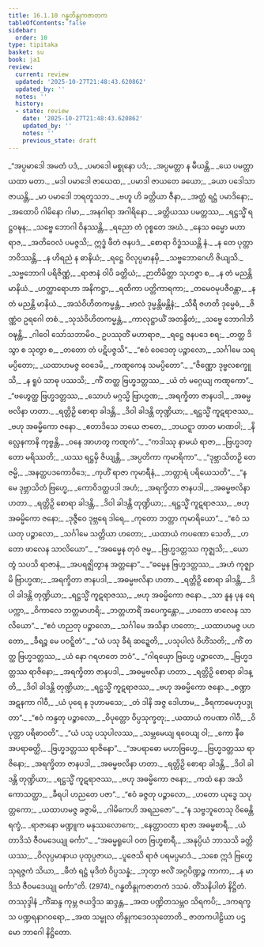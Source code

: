 ```yaml
---
title: 16.1.10 ဂန္ဓတိန္ဒုကဇာတက
tableOfContents: false
sidebar:
  order: 10
type: tipitaka
basket: su
book: ja1
review:
  current: review
  updated: '2025-10-27T21:48:43.620862'
  updated_by: ''
  notes: ''
  history:
  - state: review
    date: '2025-10-27T21:48:43.620862'
    updated_by: ''
    notes: ''
    previous_state: draft
---
```



<ReviewStatus review={frontmatter.review} showDetails={true} />

<HypothesisAnnotation frontmatter={frontmatter} />

<DynamicBreadcrumb />

<Division number="332" book="ja1" e="ch" v="22" p="397">

<Paragraph number="3596" type="verses" book="ja1">
_“အပ္ပမာဒေါ အမတံ ပဒံ,_  
_ပမာဒေါ မစ္စုနော ပဒံ;_  
_အပ္ပမတ္တာ န မီယန္တိ,_  
_ယေ ပမတ္တာ ယထာ မတာ._  

</Paragraph>

</Division>
<Division number="333" book="ja1" e="ch" v="22" p="397">

<Paragraph number="3597" type="verses" book="ja1">
_မဒါ ပမာဒေါ ဇာယေထ,_  
_ပမာဒါ ဇာယတေ ခယော;_  
_ခယာ ပဒေါသာ ဇာယန္တိ,_  
_မာ ပမာဒေါ ဘရတူသဘ._  

</Paragraph>

</Division>
<Division number="334" book="ja1" e="ch" v="22" p="397">

<Paragraph number="3598" type="verses" book="ja1">
_ဗဟူ ဟိ ခတ္တိယာ ဇီနာ,_  
_အတ္ထံ ရဋ္ဌံ ပမာဒိနော;_  
_အထောပိ ဂါမိနော ဂါမာ,_  
_အနဂါရာ အဂါရိနော._  

</Paragraph>

</Division>
<Division number="335" book="ja1" e="ch" v="22" p="397">

<Paragraph number="3599" type="verses" book="ja1">
_ခတ္တိယဿ ပမတ္တဿ,_  
_ရဋ္ဌသ္မိံ ရဋ္ဌဝဍ္ဎန;_  
_သဗ္ဗေ ဘောဂါ ဝိနဿန္တိ,_  
_ရညော တံ ဝုစ္စတေ အဃံ._  

</Paragraph>

</Division>
<Division number="336" book="ja1" e="ch" v="22" p="397">

<Paragraph number="3600" type="verses" book="ja1">
_နေသ ဓမ္မော မဟာရာဇ,_  
_အတိဝေလံ ပမဇ္ဇသိ;_  
ဣဒ္ဓံ ဖီတံ ဇနပဒံ,_  
_စောရာ ဝိဒ္ဓံသယန္တိ နံ._  

</Paragraph>

</Division>
<Division number="337" book="ja1" e="ch" v="22" p="397">

<Paragraph number="3601" type="verses" book="ja1">
_န တေ ပုတ္တာ ဘဝိဿန္တိ,_  
_န ဟိရညံ န ဓာနိယံ;_  
_ရဋ္ဌေ ဝိလုပ္ပမာနမှိ,_  
_သဗ္ဗဘောဂေဟိ ဇိယျသိ._  

</Paragraph>

</Division>
<Division number="338" book="ja1" e="ch" v="22" p="397">

<Paragraph number="3602" type="verses" book="ja1">
_သဗ္ဗဘောဂါ ပရိဇိဏ္ဏံ,_  
_ရာဇာနံ ဝါပိ ခတ္တိယံ;_  
_ဉာတိမိတ္တာ သုဟဇ္ဇာ စ,_  
_န တံ မညန္တိ မာနိယံ._  

</Paragraph>

</Division>
<Division number="339" book="ja1" e="ch" v="22" p="397">

<Paragraph number="3603" type="verses" book="ja1">
_ဟတ္ထာရောဟာ အနိကဋ္ဌာ,_  
_ရထိကာ ပတ္တိကာရကာ;_  
_တမေဝမုပဇီဝန္တာ,_  
_န တံ မညန္တိ မာနိယံ._  

</Paragraph>

</Division>
<Division number="340" book="ja1" e="ch" v="22" p="397">

<Paragraph number="3604" type="verses" book="ja1">
_အသံဝိဟိတကမ္မန္တံ,_  
_ဗာလံ ဒုမ္မန္တိမန္တိနံ;_  
_သိရီ ဇဟတိ ဒုမ္မေဓံ,_  
_ဇိဏ္ဏံဝ ဥရဂေါ တစံ._  

</Paragraph>

</Division>
<Division number="341" book="ja1" e="ch" v="22" p="397">

<Paragraph number="3605" type="verses" book="ja1">
_သုသံဝိဟိတကမ္မန္တံ,_  
_ကာလုဋ္ဌာယိံ အတန္ဒိတံ;_  
_သဗ္ဗေ ဘောဂါဘိဝဍ္ဎန္တိ,_  
_ဂါဝေါ သော်သဘာမိဝ._  

</Paragraph>

</Division>
<Division number="342" book="ja1" e="ch" v="22" p="397">

<Paragraph number="3606" type="verses" book="ja1">
ဥပဿုတိံ မဟာရာဇ,_  
_ရဋ္ဌေ ဇနပဒေ စရ;_  
_တတ္ထ ဒိသွာ စ သုတွာ စ,_  
_တတော တံ ပဋိပဇ္ဇသိ”._  

</Paragraph>

</Division>
<Division number="343" book="ja1" e="ch" v="22" p="397">

<Paragraph number="3607" type="verses" book="ja1">
_“ဧဝံ ဝေဒေတု ပဉ္စာလော,_  
_သင်္ဂါမေ သရမပ္ပိတော;_  
_ယထာဟမဇ္ဇ ဝေဒေမိ,_  
_ကဏ္ဋကေန သမပ္ပိတော”._  

</Paragraph>

</Division>
<Division number="344" book="ja1" e="ch" v="22" p="398">

<Paragraph number="3608" type="verses" book="ja1">
_“ဇိဏ္ဏော ဒုဗ္ဗလစက္ခူသိ,_  
_န ရူပံ သာဓု ပဿသိ;_  
_ကိံ တတ္ထ ဗြဟ္မဒတ္တဿ,_  
_ယံ တံ မဂ္ဂေယျ ကဏ္ဋကော”._  

</Paragraph>

</Division>
<Division number="345" book="ja1" e="ch" v="22" p="398">

<Paragraph number="3609" type="verses" book="ja1">
_“ဗဟွေတ္ထ ဗြဟ္မဒတ္တဿ,_  
_သောဟံ မဂ္ဂသ္မိ ဗြာဟ္မဏ;_  
_အရက္ခိတာ ဇာနပဒါ,_  
_အဓမ္မဗလိနာ ဟတာ._  

</Paragraph>

</Division>
<Division number="346" book="ja1" e="ch" v="22" p="398">

<Paragraph number="3610" type="verses" book="ja1">
_ရတ္တိဉှိ စောရာ ခါဒန္တိ,_  
_ဒိဝါ ခါဒန္တိ တုဏ္ဍိယာ;_  
_ရဋ္ဌသ္မိံ ကူဋရာဇဿ,_  
_ဗဟု အဓမ္မိကော ဇနော._  

</Paragraph>

</Division>
<Division number="347" book="ja1" e="ch" v="22" p="398">

<Paragraph number="3611" type="verses" book="ja1">
_ဧတာဒိသေ ဘယေ ဇာတေ,_  
_ဘယဋ္ဋာ တာတ မာဏဝါ;_  
_နိလ္လေနကာနိ ကုဗ္ဗန္တိ,_  
_ဝနေ အာဟတွ ကဏ္ဋကံ”._  

</Paragraph>

</Division>
<Division number="348" book="ja1" e="ch" v="22" p="398">

<Paragraph number="3612" type="verses" book="ja1">
_“ကဒါဿု နာမယံ ရာဇာ,_  
_ဗြဟ္မဒတ္တော မရိဿတိ;_  
_ယဿ ရဋ္ဌမှိ ဇိယျန္တိ,_  
_အပ္ပတိကာ ကုမာရိကာ”._  

</Paragraph>

</Division>
<Division number="349" book="ja1" e="ch" v="22" p="398">

<Paragraph number="3613" type="verses" book="ja1">
_“ဒုဗ္ဘာသိတဉှိ တေ ဇမ္မိ,_  
_အနတ္ထပဒကောဝိဒေ;_  
_ကုဟိံ ရာဇာ ကုမာရီနံ,_  
_ဘတ္တာရံ ပရိယေသတိ”._  

</Paragraph>

</Division>
<Division number="350" book="ja1" e="ch" v="22" p="398">

<Paragraph number="3614" type="verses" book="ja1">
_“န မေ ဒုဗ္ဘာသိတံ ဗြဟ္မေ,_  
_ကောဝိဒတ္ထပဒါ အဟံ;_  
_အရက္ခိတာ ဇာနပဒါ,_  
_အဓမ္မဗလိနာ ဟတာ._  

</Paragraph>

</Division>
<Division number="351" book="ja1" e="ch" v="22" p="398">

<Paragraph number="3615" type="verses" book="ja1">
_ရတ္တိဉှိ စောရာ ခါဒန္တိ,_  
_ဒိဝါ ခါဒန္တိ တုဏ္ဍိယာ;_  
_ရဋ္ဌသ္မိံ ကူဋရာဇဿ,_  
_ဗဟု အဓမ္မိကော ဇနော;_  
_ဒုဇ္ဇီဝေ ဒုဗ္ဘရေ ဒါရေ,_  
_ကုတော ဘတ္တာ ကုမာရိယော”._  

</Paragraph>

</Division>
<Division number="352" book="ja1" e="ch" v="22" p="398">

<Paragraph number="3616" type="verses" book="ja1">
_“ဧဝံ သယတု ပဉ္စာလော,_  
_သင်္ဂါမေ သတ္တိယာ ဟတော;_  
_ယထာယံ ကပဏော သေတိ,_  
_ဟတော ဖာလေန သာလိယော”._  

</Paragraph>

</Division>
<Division number="353" book="ja1" e="ch" v="22" p="398">

<Paragraph number="3617" type="verses" book="ja1">
_“အဓမ္မေန တုဝံ ဇမ္မ,_  
_ဗြဟ္မဒတ္တဿ ကုဇ္ဈသိ;_  
_ယော တွံ သပသိ ရာဇာနံ,_  
_အပရဇ္ဈိတွာန အတ္တနော”._  

</Paragraph>

</Division>
<Division number="354" book="ja1" e="ch" v="22" p="398">

<Paragraph number="3618" type="verses" book="ja1">
_“ဓမ္မေန ဗြဟ္မဒတ္တဿ,_  
_အဟံ ကုဇ္ဈာမိ ဗြာဟ္မဏ;_  
_အရက္ခိတာ ဇာနပဒါ,_  
_အဓမ္မဗလိနာ ဟတာ._  

</Paragraph>

</Division>
<Division number="355" book="ja1" e="ch" v="22" p="398">

<Paragraph number="3619" type="verses" book="ja1">
_ရတ္တိဉှိ စောရာ ခါဒန္တိ,_  
_ဒိဝါ ခါဒန္တိ တုဏ္ဍိယာ;_  
_ရဋ္ဌသ္မိံ ကူဋရာဇဿ,_  
_ဗဟု အဓမ္မိကော ဇနော._  

</Paragraph>

</Division>
<Division number="356" book="ja1" e="ch" v="22" p="399">

<Paragraph number="3620" type="verses" book="ja1">
_သာ နူန ပုန ရေ ပက္ကာ,_  
_ဝိကာလေ ဘတ္တမာဟရိ;_  
_ဘတ္တဟာရိံ အပေက္ခန္တော,_  
_ဟတော ဖာလေန သာလိယော”._  

</Paragraph>

</Division>
<Division number="357" book="ja1" e="ch" v="22" p="399">

<Paragraph number="3621" type="verses" book="ja1">
_“ဧဝံ ဟညတု ပဉ္စာလော,_  
_သင်္ဂါမေ အသိနာ ဟတော;_  
_ယထာဟမဇ္ဇ ပဟတော,_  
_ခီရဉ္စ မေ ပဝဋ္ဋိတံ”._  

</Paragraph>

</Division>
<Division number="358" book="ja1" e="ch" v="22" p="399">

<Paragraph number="3622" type="verses" book="ja1">
_“ယံ ပသု ခီရံ ဆဍ္ဍေတိ,_  
_ပသုပါလံ ဝိဟိံသတိ;_  
_ကိံ တတ္ထ ဗြဟ္မဒတ္တဿ,_  
_ယံ နော ဂရဟတေ ဘဝံ”._  

</Paragraph>

</Division>
<Division number="359" book="ja1" e="ch" v="22" p="399">

<Paragraph number="3623" type="verses" book="ja1">
_“ဂါရယှော ဗြဟ္မေ ပဉ္စာလော,_  
_ဗြဟ္မဒတ္တဿ ရာဇိနော;_  
_အရက္ခိတာ ဇာနပဒါ,_  
_အဓမ္မဗလိနာ ဟတာ._  

</Paragraph>

</Division>
<Division number="360" book="ja1" e="ch" v="22" p="399">

<Paragraph number="3624" type="verses" book="ja1">
_ရတ္တိဉှိ စောရာ ခါဒန္တိ,_  
_ဒိဝါ ခါဒန္တိ တုဏ္ဍိယာ;_  
_ရဋ္ဌသ္မိံ ကူဋရာဇဿ,_  
_ဗဟု အဓမ္မိကော ဇနော._  

</Paragraph>

</Division>
<Division number="361" book="ja1" e="ch" v="22" p="399">

<Paragraph number="3625" type="verses" book="ja1">
_စဏ္ဍာ အဋနကာ ဂါဝီ,_  
_ယံ ပုရေ န ဒုဟာမသေ;_  
_တံ ဒါနိ အဇ္ဇ ဒေါဟာမ,_  
_ခီရကာမေဟုပဒ္ဒုတာ”._  

</Paragraph>

</Division>
<Division number="362" book="ja1" e="ch" v="22" p="399">

<Paragraph number="3626" type="verses" book="ja1">
_“ဧဝံ ကန္ဒတု ပဉ္စာလော,_  
_ဝိပုတ္တော ဝိပ္ပသုက္ခတု;_  
_ယထာယံ ကပဏာ ဂါဝီ,_  
_ဝိပုတ္တာ ပရိဓာဝတိ”._  

</Paragraph>

</Division>
<Division number="363" book="ja1" e="ch" v="22" p="399">

<Paragraph number="3627" type="verses" book="ja1">
_“ယံ ပသု ပသုပါလဿ,_  
_သမ္ဘမေယျ ရဝေယျ ဝါ;_  
_ကော နီဓ အပရာဓတ္ထိ,_  
_ဗြဟ္မဒတ္တဿ ရာဇိနော”._  

</Paragraph>

</Division>
<Division number="364" book="ja1" e="ch" v="22" p="399">

<Paragraph number="3628" type="verses" book="ja1">
_“အပရာဓော မဟာဗြဟ္မေ,_  
_ဗြဟ္မဒတ္တဿ ရာဇိနော;_  
_အရက္ခိတာ ဇာနပဒါ,_  
_အဓမ္မဗလိနာ ဟတာ._  

</Paragraph>

</Division>
<Division number="365" book="ja1" e="ch" v="22" p="399">

<Paragraph number="3629" type="verses" book="ja1">
_ရတ္တိဉှိ စောရာ ခါဒန္တိ,_  
_ဒိဝါ ခါဒန္တိ တုဏ္ဍိယာ;_  
_ရဋ္ဌသ္မိံ ကူဋရာဇဿ,_  
_ဗဟု အဓမ္မိကော ဇနော;_  
_ကထံ နော အသိကောသတ္ထာ,_  
_ခီရပါ ဟညတေ ပဇာ”._  

</Paragraph>

</Division>
<Division number="366" book="ja1" e="ch" v="22" p="399">

<Paragraph number="3630" type="verses" book="ja1">
_“ဧဝံ ခဇ္ဇတု ပဉ္စာလော,_  
_ဟတော ယုဒ္ဓေ သပုတ္တကော;_  
_ယထာဟမဇ္ဇ ခဇ္ဇာမိ,_  
_ဂါမိကေဟိ အရညဇော”._  

</Paragraph>

</Division>
<Division number="367" book="ja1" e="ch" v="22" p="400">

<Paragraph number="3631" type="verses" book="ja1">
_“န သဗ္ဗဘူတေသု ဝိဓေန္တိ ရက္ခံ,_  
_ရာဇာနော မဏ္ဍူက မနုဿလောကေ;_  
_နေတ္တာဝတာ ရာဇာ အဓမ္မစာရီ,_  
_ယံ တာဒိသံ ဇီဝမဒေယျု ဓင်္ကာ”._  

</Paragraph>

</Division>
<Division number="368" book="ja1" e="ch" v="22" p="400">

<Paragraph number="3632" type="verses" book="ja1">
_“အဓမ္မရူပေါ ဝတ ဗြဟ္မစာရီ,_  
_အနုပ္ပိယံ ဘာသသိ ခတ္တိယဿ;_  
_ဝိလုပ္ပမာနာယ ပုထုပ္ပဇာယ,_  
_ပူဇေသိ ရာဇံ ပရမပ္ပမာဒံ._  

</Paragraph>

</Division>
<Division number="369" book="ja1" e="ch" v="22" p="400">

<Paragraph number="3633" type="verses" book="ja1">
_သစေ ဣဒံ ဗြဟ္မေ သုရဇ္ဇကံ သိယာ,_  
_ဖီတံ ရဋ္ဌံ မုဒိတံ ဝိပ္ပသန္နံ;_  
_ဘုတွာ ဗလိံ အဂ္ဂပိဏ္ဍဉ္စ ကာကာ,_  
_န မာဒိသံ ဇီဝမဒေယျု ဓင်္ကာ”တိ. (2974)_  


</Paragraph>
</Division>

<Paragraph number="3634" type="center" book="ja1">
ဂန္ဓတိန္ဒုကဇာတကံ ဒသမံ.



</Paragraph>

<Paragraph number="3635" type="center" book="ja1">
တိံသနိပါတံ နိဋ္ဌိတံ.



</Paragraph>

<Paragraph number="3636" type="center" book="ja1">
တဿုဒ္ဒါနံ


</Paragraph>

<Paragraph number="3637" type="verses" book="ja1">
_ကိံဆန္ဒ ကုမ္ဘ ဇယဒ္ဒိသ ဆဒ္ဒန္တ,_  
_အထ ပဏ္ဍိတသမ္ဘဝ သိရကပိ;_  
_ဒကရက္ခသ ပဏ္ဍရနာဂဝရော,_  
_အထ သမ္ဗုလ တိန္ဒုကဒေဝသုတောတိ._  


</Paragraph>

<Paragraph number="3638" type="center" book="ja1">
ဇာတကပါဠိယာ ပဌမော ဘာဂေါ နိဋ္ဌိတော.
</Paragraph>